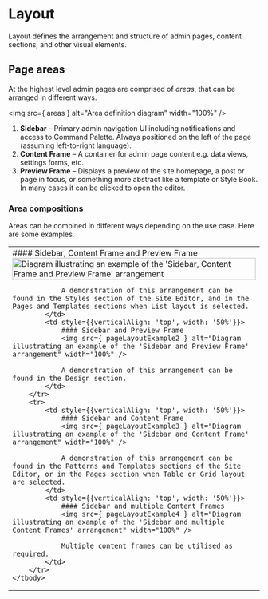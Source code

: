 

<Meta title="Foundations/Layout" name="page" />

# Layout

Layout defines the arrangement and structure of admin pages, content sections, and other visual elements.

## Page areas

At the highest level admin pages are comprised of _areas_, that can be arranged in different ways.

<img src={ areas } alt="Area definition diagram" width="100%" />

1. **Sidebar** – Primary admin navigation UI including notifications and access to Command Palette. Always positioned on the left of the page (assuming left-to-right language).
2. **Content Frame** – A container for admin page content e.g. data views, settings forms, etc.
3. **Preview Frame** – Displays a preview of the site homepage, a post or page in focus, or something more abstract like a template or Style Book. In many cases it can be clicked to open the editor.

### Area compositions

Areas can be combined in different ways depending on the use case. Here are some examples.

<table>
	<tbody>
		<tr>
			<td style={{verticalAlign: 'top', width: '50%'}}>
				#### Sidebar, Content Frame and Preview Frame
				<img src={ pageLayoutExample1 } alt="Diagram illustrating an example of the 'Sidebar, Content Frame and Preview Frame' arrangement" width="100%" />

				A demonstration of this arrangement can be found in the Styles section of the Site Editor, and in the Pages and Templates sections when List layout is selected.
			</td>
			<td style={{verticalAlign: 'top', width: '50%'}}>
				#### Sidebar and Preview Frame
				<img src={ pageLayoutExample2 } alt="Diagram illustrating an example of the 'Sidebar and Preview Frame' arrangement" width="100%" />

				A demonstration of this arrangement can be found in the Design section.
			</td>
		</tr>
		<tr>
			<td style={{verticalAlign: 'top', width: '50%'}}>
				#### Sidebar and Content Frame
				<img src={ pageLayoutExample3 } alt="Diagram illustrating an example of the 'Sidebar and Content Frame' arrangement" width="100%" />

				A demonstration of this arrangement can be found in the Patterns and Templates sections of the Site Editor, or in the Pages section when Table or Grid layout are selected.
			</td>
			<td style={{verticalAlign: 'top', width: '50%'}}>
				#### Sidebar and multiple Content Frames
				<img src={ pageLayoutExample4 } alt="Diagram illustrating an example of the 'Sidebar and multiple Content Frames' arrangement" width="100%" />

				Multiple content frames can be utilised as required.
			</td>
		</tr>
	</tbody>
</table>
